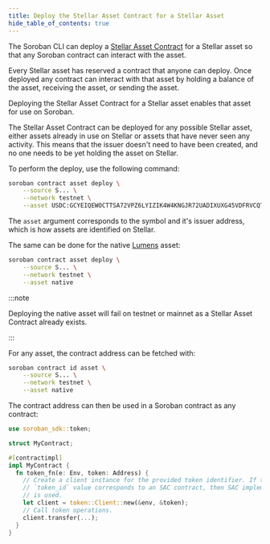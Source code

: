 ```yaml
---
title: Deploy the Stellar Asset Contract for a Stellar Asset
hide_table_of_contents: true
---
```


The Soroban CLI can deploy a [Stellar Asset Contract] for a Stellar asset so that any Soroban contract can interact with the asset.

Every Stellar asset has reserved a contract that anyone can deploy. Once deployed any contract can interact with that asset by holding a balance of the asset, receiving the asset, or sending the asset.

Deploying the Stellar Asset Contract for a Stellar asset enables that asset for use on Soroban.

The Stellar Asset Contract can be deployed for any possible Stellar asset, either assets already in use on Stellar or assets that have never seen any activity. This means that the issuer doesn't need to have been created, and no one needs to be yet holding the asset on Stellar.

To perform the deploy, use the following command:

```bash
soroban contract asset deploy \
    --source S... \
    --network testnet \
    --asset USDC:GCYEIQEWOCTTSA72VPZ6LYIZIK4W4KNGJR72UADIXUXG45VDFRVCQTYE
```

The `asset` argument corresponds to the symbol and it's issuer address, which is how assets are identified on Stellar.

The same can be done for the native [Lumens] asset:

```bash
soroban contract asset deploy \
    --source S... \
    --network testnet \
    --asset native
```

:::note

Deploying the native asset will fail on testnet or mainnet as
a Stellar Asset Contract already exists.

:::

For any asset, the contract address can be fetched with:

```bash
soroban contract id asset \
    --source S... \
    --network testnet \
    --asset native
```

The contract address can then be used in a Soroban contract as any contract:

```rust
use soroban_sdk::token;

struct MyContract;

#[contractimpl]
impl MyContract {
  fn token_fn(e: Env, token: Address) {
    // Create a client instance for the provided token identifier. If the
    // `token_id` value corresponds to an SAC contract, then SAC implementation
    // is used.
    let client = token::Client::new(&env, &token);
    // Call token operations.
    client.transfer(...);
  }
}
```

[Stellar Asset Contract]: ../../tokens/stellar-asset-contract.mdx
[Lumens]: https://developers.stellar.org/docs/fundamentals-and-concepts/lumens
